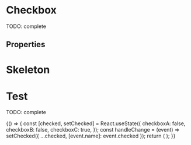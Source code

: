 


<Meta title="Atomic components/Checkbox" component={Checkbox} />

# Checkbox

TODO: complete

<Preview>
  <Story name="default" parameters={{ decorators: [withKnobs, withA11y] }}>
    <Stack>
      <Stack.Item>
        <Checkbox
          label="Checked"
          name="checkboxA"
          onChange={action("onChange")}
          checked
        />
      </Stack.Item>
      <Stack.Item>
        <Checkbox
          label="Unchecked"
          name="checkboxB"
          onChange={action("onChange")}
        />
      </Stack.Item>
      <Stack.Item>
        <Checkbox
          label="Indeterminate"
          name="checkboxB"
          checked="indeterminate"
        />
      </Stack.Item>
    </Stack>
  </Story>
</Preview>

## Properties

<Props of={Checkbox} />

# Skeleton

<Preview>
  <Story name="skeleton" parameters={{ decorators: [withKnobs, withA11y] }}>
    <Checkbox.Skeleton />
  </Story>
</Preview>

# Test

TODO: complete

<Preview>
  <Story name="test" parameters={{ decorators: [withKnobs, withA11y] }}>
    {() => {
      const [checked, setChecked] = React.useState({
        checkboxA: false,
        checkboxB: false,
        checkboxC: true,
      });
      const handleChange = (event) =>
        setChecked({ ...checked, [event.name]: event.checked });
      return (
        <Stack wrap>
          <Stack.Item>
            <Checkbox
              label="Check A"
              name="checkboxA"
              checked={checked.checkboxA}
              onChange={handleChange}
            />
          </Stack.Item>
          <Stack.Item>
            <Checkbox
              label="Check B"
              name="checkboxB"
              checked={checked.checkboxB}
              onChange={handleChange}
            />
          </Stack.Item>
          <Stack.Item>
            <Checkbox
              label="Check C"
              name="checkboxC"
              checked={checked.checkboxC}
              onChange={handleChange}
              disabled
            />
          </Stack.Item>
        </Stack>
      );
    }}
  </Story>
</Preview>
